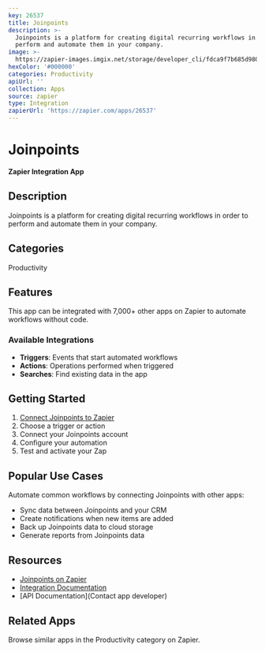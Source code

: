 ```yaml
---
key: 26537
title: Joinpoints
description: >-
  Joinpoints is a platform for creating digital recurring workflows in order to
  perform and automate them in your company.
image: >-
  https://zapier-images.imgix.net/storage/developer_cli/fdca9f7b685d980d3577dbcf6e363832.png?auto=format%2Ccompress&ixlib=python-3.0.0&q=50
hexColor: '#000000'
categories: Productivity
apiUrl: ''
collection: Apps
source: zapier
type: Integration
zapierUrl: 'https://zapier.com/apps/26537'
---
```

# Joinpoints

**Zapier Integration App**

## Description

Joinpoints is a platform for creating digital recurring workflows in order to perform and automate them in your company.

## Categories

Productivity

## Features

This app can be integrated with 7,000+ other apps on Zapier to automate workflows without code.

### Available Integrations

- **Triggers**: Events that start automated workflows
- **Actions**: Operations performed when triggered
- **Searches**: Find existing data in the app

## Getting Started

1. [Connect Joinpoints to Zapier](https://zapier.com/apps/26537)
2. Choose a trigger or action
3. Connect your Joinpoints account
4. Configure your automation
5. Test and activate your Zap

## Popular Use Cases

Automate common workflows by connecting Joinpoints with other apps:

- Sync data between Joinpoints and your CRM
- Create notifications when new items are added
- Back up Joinpoints data to cloud storage
- Generate reports from Joinpoints data

## Resources

- [Joinpoints on Zapier](https://zapier.com/apps/26537)
- [Integration Documentation](https://zapier.com/apps/26537/integrations)
- [API Documentation](Contact app developer)

## Related Apps

Browse similar apps in the Productivity category on Zapier.
